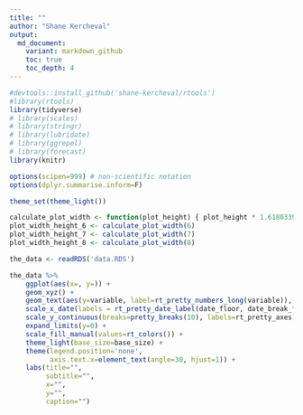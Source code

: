 ```yaml
---
title: ""
author: "Shane Kercheval"
output:
  md_document:
    variant: markdown_github
    toc: true
    toc_depth: 4
---
```


```r
#devtools::install_github('shane-kercheval/rtools')
#library(rtools)
library(tidyverse)
# library(scales)
# library(stringr)
# library(lubridate)
# library(ggrepel)
# library(forecast)
library(knitr)

options(scipen=999) # non-scientific notation
options(dplyr.summarise.inform=F)

theme_set(theme_light())

calculate_plot_width <- function(plot_height) { plot_height * 1.61803398875 }
plot_width_height_6 <- calculate_plot_width(6)
plot_width_height_7 <- calculate_plot_width(7)
plot_width_height_8 <- calculate_plot_width(8)
```

```r
the_data <- readRDS('data.RDS')
```

```r
the_data %>%
    ggplot(aes(x=, y=)) +
    geom_xyz() +
    geom_text(aes(y=variable, label=rt_pretty_numbers_long(variable)), check_overlap=TRUE, vjust=-0.5) +
    scale_x_date(labels = rt_pretty_date_label(date_floor, date_break_format), breaks=date_breaks_width, limits=date_limits) +
    scale_y_continuous(breaks=pretty_breaks(10), labels=rt_pretty_axes) +
    expand_limits(y=0) +
    scale_fill_manual(values=rt_colors()) +
    theme_light(base_size=base_size) +
    theme(legend.position='none',
          axis.text.x=element_text(angle=30, hjust=1)) +
    labs(title="",
         subtitle="",
         x="",
         y="",
         caption="")
```
